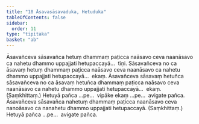 ```yaml
---
title: "18 Āsavasāsavaduka, Hetuduka"
tableOfContents: false
sidebar:
  order: 11
type: "tipitaka"
basket: "ab"
---
```



<DynamicBreadcrumb />

<Division number="56">

<Paragraph number="135">
Āsavañceva sāsavañca hetuṃ dhammaṃ paṭicca naāsavo ceva naanāsavo ca nahetu dhammo uppajjati hetupaccayā…  tīṇi.
</Paragraph>

<Paragraph number="136">
Sāsavañceva no ca āsavaṃ hetuṃ dhammaṃ paṭicca naāsavo ceva naanāsavo ca nahetu dhammo uppajjati hetupaccayā…  ekaṃ.
</Paragraph>

<Paragraph number="137">
Āsavañceva sāsavaṃ hetuñca sāsavañceva no ca āsavaṃ hetuñca dhammaṃ paṭicca naāsavo ceva naanāsavo ca nahetu dhammo uppajjati hetupaccayā…  ekaṃ. (Saṃkhittaṃ.) Hetuyā pañca …pe…  vipāke ekaṃ …pe…  avigate pañca.
</Paragraph>

<Paragraph number="138">
Āsavañceva sāsavañca nahetuṃ dhammaṃ paṭicca naanāsavo ceva nanoāsavo ca nanahetu dhammo uppajjati hetupaccayā. (Saṃkhittaṃ.) Hetuyā pañca …pe…  avigate pañca.
</Paragraph>
</Division>